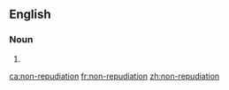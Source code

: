 ==English==

===Noun===
{{en-noun}}

# {{alternative spelling of|nonrepudiation|lang=en}}

[[ca:non-repudiation]]
[[fr:non-repudiation]]
[[zh:non-repudiation]]